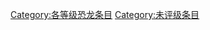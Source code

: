 {{catmore1|[[Wikipedia:恐龙专题|Wikipedia:恐龙专题]]}}
{{Articles by Quality| topic=恐龙|project=恐龙|format=toc}}
{{Wikipedia category}}
{{emptycat}}

[[Category:各等级恐龙条目|Category:各等级恐龙条目]]
[[Category:未评级条目|Category:未评级条目]]